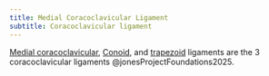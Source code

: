 ```yaml
---
title: Medial Coracoclavicular Ligament
subtitle: Coracoclavicular ligament
---
```




[Medial coracoclavicular]({{< var ref-medial-coracoclavicular-ligament.path >}}), [Conoid]({{< var ref-conoid-ligament.path >}}), and [trapezoid]({{< var ref-trapezoid-ligament.path >}}) ligaments are the 3 coracoclavicular ligaments @jonesProjectFoundations2025.



